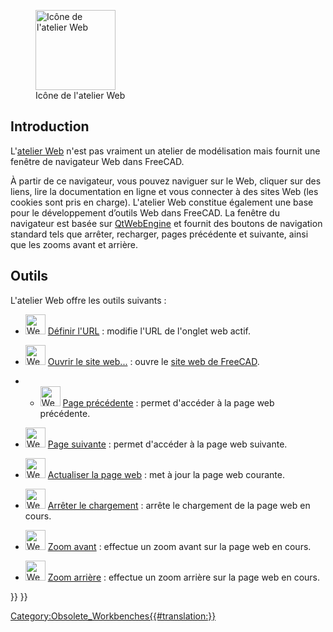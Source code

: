 <languages/>

{{Docnav/fr
|
|
|IconL=
|IconR=
}}

{{VeryImportantMessage|L''''atelier Web''' n'est plus inclus depuis la version 0.21.}}

[[Image:Workbench_Web.svg|thumb|128px|Icône de l'atelier Web]]

==Introduction==

L'[[Web_Workbench/fr|atelier Web]] n'est pas vraiment un atelier de modélisation mais fournit une fenêtre de navigateur Web dans FreeCAD.

À partir de ce navigateur, vous pouvez naviguer sur le Web, cliquer sur des liens, lire la documentation en ligne et vous connecter à des sites Web (les cookies sont pris en charge). L'atelier Web constitue également une base pour le développement d’outils Web dans FreeCAD. La fenêtre du navigateur est basée sur [https://wiki.qt.io/QtWebEngine QtWebEngine] et fournit des boutons de navigation standard tels que arrêter, recharger, pages précédente et suivante, ainsi que les zooms avant et arrière.

<span id="Tools"></span>
== Outils == 

L'atelier Web offre les outils suivants :

* [[File:Web_BrowserSetURL.svg|32px]] [[Web_BrowserSetURL/fr|Définir l'URL]] : modifie l'URL de l'onglet web actif.

* [[File:Web_OpenWebsite.svg|32px]] [[Web_OpenWebsite/fr|Ouvrir le site web...]] : ouvre le [https://freecadweb.org site web de FreeCAD].

** [[File:Web_BrowserBack.svg|32px]] [[Web_BrowserBack/fr|Page précédente]] : permet d'accéder à la page web précédente.

* [[File:Web_BrowserNext.svg|32px]] [[Web_BrowserNext/fr|Page suivante]] : permet d'accéder à la page web suivante.

* [[File:Web_BrowserRefresh.svg|32px]] [[Web_BrowserRefresh/fr|Actualiser la page web]] : met à jour la page web courante.

* [[File:Web_BrowserStop.svg|32px]] [[Web_BrowserStop/fr|Arrêter le chargement]] : arrête le chargement de la page web en cours.

* [[File:Web_BrowserZoomIn.svg|32px]] [[Web_BrowserZoomIn/fr|Zoom avant]] : effectue un zoom avant sur la page web en cours.

* [[File:Web_BrowserZoomOut.svg|32px]] [[Web_BrowserZoomOut/fr|Zoom arrière]] : effectue un zoom arrière sur la page web en cours.


{{Docnav/fr
|
|
|IconL=
|IconR=
}}

{{Web Tools navi{{#translation:}}}}
{{Userdocnavi{{#translation:}}}}
[[Category:Obsolete_Workbenches{{#translation:}}]]